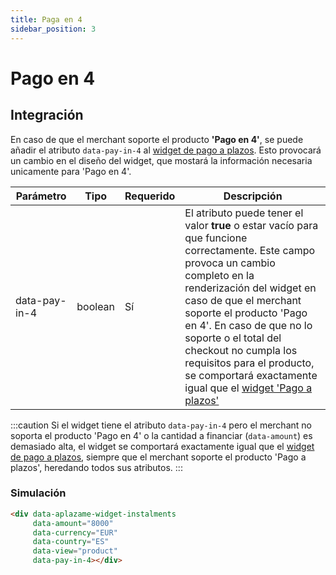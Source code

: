 ```yaml
---
title: Paga en 4
sidebar_position: 3
---
```


# Pago en 4

## Integración
En caso de que el merchant soporte el producto **'Pago en 4'**, se puede añadir el atributo `data-pay-in-4` al [widget de pago a plazos](./installment-payment). Esto provocará un cambio en el diseño del widget, que mostará la información necesaria unicamente para 'Pago en 4'.



|<t id="table.parameter">Parámetro</t> | <t id="table.type">Tipo</t> | <t id="table.required">Requerido</t> | <t id="table.description">Descripción</t>|
|---------|---------|---------|---------|
|data-pay-in-4 | boolean | Sí | El atributo puede tener el valor **true** o estar vacío para que funcione correctamente. Este campo provoca un cambio completo en la renderización del widget en caso de que el merchant soporte el producto 'Pago en 4'. En caso de que no lo soporte o el total del checkout no cumpla los requisitos para el producto, se comportará exactamente igual que el [widget 'Pago a plazos'](./installment-payment)


:::caution
  Si el widget tiene el atributo `data-pay-in-4` pero el merchant no soporta el producto 'Pago en 4' o la cantidad a financiar (`data-amount`) es demasiado alta, el widget se comportará exactamente igual que el [widget de pago a plazos](./installment-payment), siempre que el merchant soporte el producto 'Pago a plazos', heredando todos sus atributos.
:::

### Simulación

<div className="widget-container" style={{ minHeight: '110px' }}>
  <div
    data-aplazame-widget-instalments
    data-amount="8000"
    data-currency="EUR"
    data-country="ES"
    data-type="button"
    data-pay-in-4></div>
</div>

``` html
<div data-aplazame-widget-instalments
     data-amount="8000"
     data-currency="EUR"
     data-country="ES"
     data-view="product"
     data-pay-in-4></div>
```


